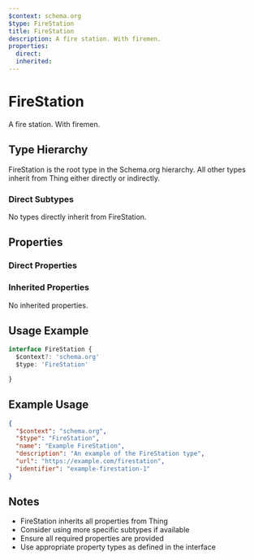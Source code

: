 ```yaml
---
$context: schema.org
$type: FireStation
title: FireStation
description: A fire station. With firemen.
properties:
  direct:
  inherited:
---
```

# FireStation

A fire station. With firemen.

## Type Hierarchy

FireStation is the root type in the Schema.org hierarchy. All other types inherit from Thing either directly or indirectly.

### Direct Subtypes

No types directly inherit from FireStation.

## Properties

### Direct Properties



### Inherited Properties

No inherited properties.

## Usage Example

```typescript
interface FireStation {
  $context?: 'schema.org'
  $type: 'FireStation'

}
```

## Example Usage

```json
{
  "$context": "schema.org",
  "$type": "FireStation",
  "name": "Example FireStation",
  "description": "An example of the FireStation type",
  "url": "https://example.com/firestation",
  "identifier": "example-firestation-1"
}
```

## Notes

- FireStation inherits all properties from Thing
- Consider using more specific subtypes if available
- Ensure all required properties are provided
- Use appropriate property types as defined in the interface